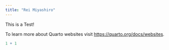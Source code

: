 ```yaml
---
title: "Rei Miyashiro"
---
```


This is a Test!

To learn more about Quarto websites visit <https://quarto.org/docs/websites>.

```r
1 + 1
```
